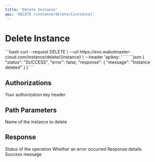 ```yaml
---
title: 'Delete Instance'
api: 'DELETE /instance/delete/{instance}'
---
```


# Delete Instance

<RequestExample>
```bash
curl --request DELETE \
  --url https://evo.wabotmaster-cloud.com/instance/delete/{instance} \
  --header 'apikey: <api-key>'
```
</RequestExample>

<ResponseExample>
```json
{
  "status": "SUCCESS",
  "error": false,
  "response": {
    "message": "Instance deleted"
  }
}
```
</ResponseExample>

## Authorizations

<ParamField header="apikey" type="string" required>
Your authorization key header
</ParamField>

## Path Parameters

<ParamField path="instance" type="string" required>
Name of the instance to delete
</ParamField>

## Response

<ResponseField name="status" type="string">
Status of the operation
</ResponseField>

<ResponseField name="error" type="boolean">
Whether an error occurred
</ResponseField>

<ResponseField name="response" type="object">
Response details
</ResponseField>

<ResponseField name="response.message" type="string">
Success message
</ResponseField> 